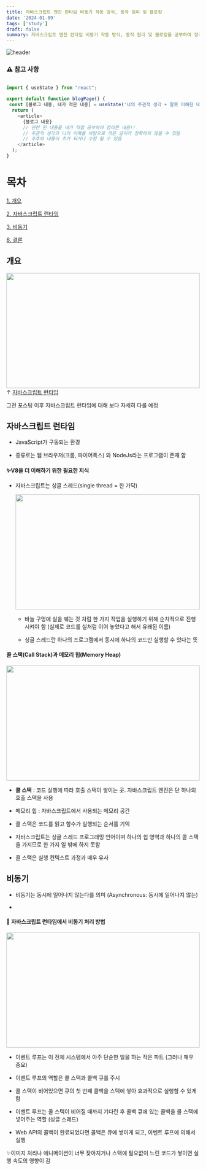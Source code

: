 ```yaml
---
title: 자바스크립트 엔진 런타임 비동기 작동 방식, 동작 원리 및 블로킹
date: '2024-01-09'
tags: ['study']
draft: false
summary: 자바스크립트 엔진 런타임 비동기 작동 방식, 동작 원리 및 블로킹를 공부하여 정리한 글 입니다.
---
```


![header](https://capsule-render.vercel.app/api?type=rect&color=auto&text=%20%20STUDY%20%20&fontAlign=30&fontSize=15&textBg=true&desc=강의%20내용을%20바탕으로%20나의%20경험,생각을%20작성&descAlign=60&descAlignY=50&animation=twinkling)

### ⚠ 참고 사항

```javascript

import { useState } from "react";

export default function blogPage() {
 const [블로그 내용, 내가 적은 내용] = useState('나의 주관적 생각 + 잘못 이해한 내용')
  return (
    <article>
      {블로그 내용}
      // 관련 된 내용을 내가 직접 공부하여 정리한 내용!!
      // 주관적 생각과 나의 이해를 바탕으로 적은 글이라 정확하지 않을 수 있음
      // 추후의 내용이 추가 되거나 수정 될 수 있음
    </article>
  );
}

```

# 목차

[1. 개요](#개요)

[2. 자바스크립트 런타임](#자바스크립트-런타임)

[3. 비동기](#비동기)

[6. 결론](#결론)

## 개요

<img
  src="https://velog.velcdn.com/images%2Fchoijw1116%2Fpost%2Fcec958c0-57ba-48f4-bcc7-a12f9efa1e08%2Fjavascript_runtime.png"
  width="100%"
  height="300"
/>
&uarr; [자바스크립트 런타임](https://development-mark.vercel.app/blog/%EC%9E%90%EB%B0%94%EC%8A%A4%ED%81%AC%EB%A6%BD%ED%8A%B8%20%EC%97%94%EC%A7%84)

그전 포스팅 이후 자바스크립트 런타임에 대해 보다 자세히 다룰 예정

## 자바스크립트 런타임

- JavaScript가 구동되는 환경

- 종류로는 웹 브라우저(크롬, 파이어폭스) 와 NodeJs라는 프로그램이 존재 함

#### ✨V8을 더 이해하기 위한 필요한 지식

- 자바스크립트는 싱글 스레드(single thread = 한 가닥)

  <img
    src="https://d2.naver.com/content/images/2015/06/helloworld-59361-1.png"
    width="100%"
    height="300"
  />

  - 바늘 구멍에 실을 꿰는 것 처럼 한 가지 작업을 실행하기 위해 순차적으로 진행 시켜야 함 (실제로 코드를 실처럼 이어 놓았다고 해서 유래된 이름)

  - 싱글 스레드란 하나의 프로그램에서 동시에 하나의 코드만 실행할 수 있다는 뜻

#### 콜 스택(Call Stack)과 메모리 힙(Memory Heap)

<img src="public\static\images\자바스크립트 엔진.png" width="100%" height="300" />

- **콜 스택** : 코드 실행에 따라 호출 스택이 쌓이는 곳. 자바스크립트 엔진은 단 하나의 호출 스택을 사용

- 메모리 힙 : 자바스크립트에서 사용되는 메모리 공간

- 콜 스택은 코드를 읽고 함수가 실행되는 순서를 기억

- 자바스크립트는 싱글 스레드 프로그래밍 언어이며 하나의 힙 영역과 하나의 콜 스택을 가지므로 한 가지 일 밖에 하지 못함

- 콜 스택은 실행 컨텍스트 과정과 매우 유사

## 비동기

- 비동기는 동시에 일어나지 않는다를 의미 (Asynchronous: 동시에 일어나지 않는)

-

#### 📌 자바스크립트 런타임에서 비동기 처리 방법

<img src="public\static\images\자바스크립트 런타임.png" width="100%" height="300" />

- 이벤트 루프는 이 전체 시스템에서 아주 단순한 일을 하는 작은 파트 (그러나 매우 중요)

- 이벤트 루프의 역할은 콜 스택과 콜백 큐를 주시

- 콜 스택이 비어있으면 큐의 첫 번째 콜백을 스택에 쌓아 효과적으로 실행할 수 있게 함

- 이벤트 루프는 콜 스택이 비어질 때까지 기다린 후 콜백 큐에 있는 콜백을 콜 스택에 넣어주는 역할 (싱글 스레드)

- Web API의 콜백이 완료되었다면 콜백은 큐에 쌓이게 되고, 이벤트 루프에 의해서 실행

✨이미지 처리나 애니메이션이 너무 잦아지거나 스택에 필요없이 느린 코드가 쌓이면 실행 속도의 영향이 감
